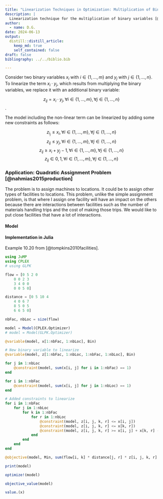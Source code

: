 ```yaml
---
title: "Linearization Techniques in Optimization: Multiplication of Binary Variables"
description: |
  Linearization technique for the multiplication of binary variables [@asghari2022transformation].
author:
  - name: D.G.
date: 2024-06-13
output:
  distill::distill_article:
    keep_md: true
    self_contained: false
draft: false
bibliography: ../../biblio.bib

---
```


Consider two binary variables $x_i$ with $i \in \{1,...,m\}$ and $y_j$
with $j \in \{1,...,n\}$. To linearize the term $x_i·y_j$, which results
from multiplying the binary variables, we replace it with an additional
binary variable:

$$z_{ij} = x_i·y_j, \forall i \in \{1,...,m\}, \forall j \in \{1,...,n\}$$.

The model including the non-linear term can be linearized by adding some
new constraints as follows:

$$z_{i_j} ≤ x_i, ∀i ∈ \{1,...,m\}, ∀j ∈ {\{1,...,n}\}\tag{1}$$
$$z_{ij} ≤ y_j, ∀i ∈ \{1,...,m\}, ∀j ∈ {\{1,...,n}\}\tag{2}$$
$$z_{ij} ≥ x_i + y_j − 1, ∀i ∈ \{1,...,m\}, ∀j ∈ {\{1,...,n}\} \tag{3}$$
$$z_{ij} ∈ {0, 1}, ∀i ∈ \{1,...,m\}, ∀j ∈ {\{1,...,n}\}\tag{4}$$

### Application: Quadratic Assignment Problem [@nahmias2015production]

The problem is to assign machines to locations. It could be to assign other types of facilities to locations. This problem, unlike the simple assignment problem, is that where I assign one facility will have an impact on the others because there are interactions between facilities such as the number of materials handling trips and the cost of making those trips. We would like to put close facilities that have a lot of interactions.

#### Model

\begin{align*}

&\text{$n$ = number of machines;}\\

&\text{$d_{jr}$ = cost of making a single materials handling trip from location $j$ to location $r$;}\\

&\text{$f_{ik}$ = mean number of trips per time period from machine $i$ to machine $k$;}\\

&x_{ij} = 
\begin{cases}
      1 & \text{if machine $i$ is assigned to location $j$}\\
      0 & \text{otherwise}
\end{cases}  
    
\end{align*}


\begin{align}

\sum_{i=1}^n \sum_{j=1}^n \sum_{k=1}^n \sum_{r=1}^n f_{ik} · d_{jr} · x_{ij} · x_{kr}

\\

\sum_{i=1}^n x_{ij} = 1,  \forall j = 1,...,n

\\

\sum_{j=1}^n x_{ij} = 1,  \forall i = 1,...,n

\\
x_{ij} \space\space binary, \forall i = 1,...,n \space\space and \space\space \forall j = 1,...,n

\end{align}

#### Implementation in Julia

Example 10.20 from [@tompkins2010facilities].


```julia

using JuMP
using CPLEX
# using GLPK

flow = [0 5 2 0
    0 0 2 3
    3 4 0 0
    0 0 5 0]

distance = [0 5 10 4
    4 0 6 7
    8 5 0 5
    6 6 5 0]

nbFac, nbLoc = size(flow)

model = Model(CPLEX.Optimizer)
# model = Model(GLPK.Optimizer)

@variable(model, x[1:nbFac, 1:nbLoc], Bin)

# New binary variable to linearize
@variable(model, z[1:nbFac, 1:nbLoc, 1:nbFac, 1:nbLoc], Bin)

for j in 1:nbLoc
    @constraint(model, sum(x[i, j] for i in 1:nbFac) == 1)
end

for i in 1:nbFac
    @constraint(model, sum(x[i, j] for j in 1:nbLoc) == 1)
end

# Added constraints to linearize
for i in 1:nbFac
    for j in 1:nbLoc
        for k in 1:nbFac
            for r in 1:nbLoc
                @constraint(model, z[i, j, k, r] <= x[i, j])
                @constraint(model, z[i, j, k, r] <= x[k, r])
                @constraint(model, z[i, j, k, r] >= x[i, j] + x[k, r] - 1)
            end
        end
    end
end

@objective(model, Min, sum(flow[i, k] * distance[j, r] * z[i, j, k, r] for i = 1:nbFac for j = 1:nbLoc for k = 1:nbFac for r = 1:nbLoc))

print(model)

optimize!(model)

objective_value(model)

value.(x)


```
